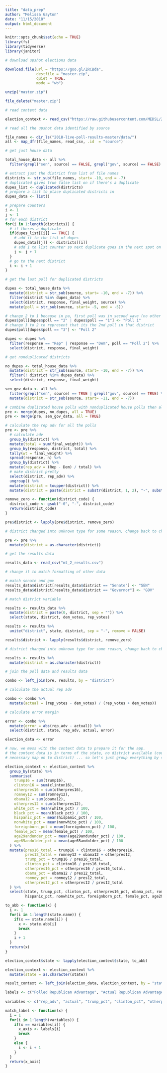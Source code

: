 ```yaml
---
title: "data_prep"
author: "Melissa Gayton"
date: "11/15/2018"
output: html_document
---
```


```r
knitr::opts_chunk$set(echo = TRUE)
library(fs)
library(tidyverse)
library(janitor)
```

```r
# download upshot elections data

download.file(url = "https://goo.gl/ZRCBda",
              destfile = "master.zip",
              quiet = TRUE,
              mode = "wb")

unzip("master.zip")

file_delete("master.zip")

# read context data

election_context <- read_csv("https://raw.githubusercontent.com/MEDSL/2018-elections/master/election-context-2018.csv")

# read all the upshot data identified by source

file_names <- dir_ls("2018-live-poll-results-master/data/")
all <- map_dfr(file_names, read_csv, .id  = "source")

# get just house data

total_house_data <- all %>%
  filter(grepl("sen", source) == FALSE, grepl("gov", source) == FALSE) 

# extract just the district from list of file names
districts <- str_sub(file_names, start= -10, end = -7)
# duplicated gives true false list on if there's a duplicate
dupes_list <- duplicated(districts)
# prepare a list to place duplicated districts in
dupes_data <- list()

# prepare counters
i <- 1
j <- 1
# for each district
for(i in 1:length(districts)) {
  # if theres a duplicate
  if(dupes_list[[i]] == TRUE) {
    # add it to the list of dupes
    dupes_data[[j]] <- districts[[i]]
    # add 1 to list counter so next duplicate goes in the next spot on the list
    j <- j + 1
  }
  # go to the next district
  i <- i + 1
}

# get the last poll for duplicated districts

dupes <- total_house_data %>%
  mutate(district = str_sub(source, start= -10, end = -7)) %>%
  filter(district %in% dupes_data) %>%
  select(district, response, final_weight, source) %>%
  mutate(poll = str_sub(source, start= -5, end = -5))

# change 2 to 1 because in pa, first poll was in second wave (no other second waves)
dupes$poll[dupes$poll == "2" | dupes$poll == "1"] <- "Poll 1"
# change 3 to 2 to represent that its the 2nd poll in that district
dupes$poll[dupes$poll == "3"] <- "Poll 2"

dupes <- dupes %>%
  filter(response == "Rep" | response == "Dem", poll == "Poll 2") %>%
  select(district, response, final_weight)

# get nonduplicated districts

no_dupes <- total_house_data %>%
  mutate(district = str_sub(source, start= -10, end = -7)) %>%
  filter(! district %in% dupes_data) %>%
  select(district, response, final_weight)

sen_gov_data <- all %>%
  filter(grepl("sen", source) == TRUE | grepl("gov", source) == TRUE) %>%
  mutate(district = str_sub(source, start= -11, end = -7))

# combine duplicated house polls with nonduplicated house polls then also with governor and senate polls
pre <- merge(dupes, no_dupes, all = TRUE)
pre <- merge(pre, sen_gov_data, all = TRUE)

# calculate the rep adv for all the polls
pre <- pre %>%
  # calculate adv
  group_by(district) %>%
  mutate(total = sum(final_weight)) %>%
  group_by(response, district, total) %>%
  tally(wt = final_weight) %>%
  spread(response, n) %>%
  group_by(district) %>%
  mutate(rep_adv = (Rep - Dem) / total) %>%
  # make district pretty
  select(district, rep_adv) %>%
  ungroup() %>%
  mutate(district = toupper(district)) %>%
  mutate(district = paste(district = substr(district, 1, 2), "-", substr(district, 3, nchar(district)), sep = ""))

remove_zero <- function(district_code) {
  district_code <- gsub("-0", "-", district_code)
  return(district_code)
}

pre$district <- lapply(pre$district, remove_zero)

# district changed into unknown type for some reason, change back to character

pre <- pre %>%
  mutate(district = as.character(district))

# get the results data

results_data <- read_csv("mt_2_results.csv")

# change it to match formatting of other data

# match senate and gov
results_data$district[results_data$district == "Senate"] <- "SEN"
results_data$district[results_data$district == "Governor"] <- "GOV"

# match district variable

results <- results_data %>%
  mutate(district = paste(0, district, sep = "")) %>%
  select(state, district, dem_votes, rep_votes)

results <- results %>%
  unite("district", state, district, sep = "-", remove = FALSE)

results$district <- lapply(results$district, remove_zero)

# district changed into unknown type for some reason, change back to character

results <- results %>%
  mutate(district = as.character(district))

# join the poll data and results data

combo <- left_join(pre, results, by = "district")

# calculate the actual rep adv

combo <- combo %>%
  mutate(actual = (rep_votes - dem_votes) / (rep_votes + dem_votes))

# calculate error margin

error <- combo %>%
  mutate(error = abs(rep_adv - actual)) %>%
  select(district, state, rep_adv, actual, error)

election_data <- error

# now, we mess with the context data to prepare it for the app.
# the context data is in terms of the state, no district available (county doesn't 
# necessary map on to district) ... so let's just group everything by state.

election_context <- election_context %>%
  group_by(state) %>%
  summarise(
    trump16 = sum(trump16),
    clinton16 = sum(clinton16),
    otherpres16 = sum(otherpres16),
    romney12 = sum(romney12), 
    obama12 = sum(obama12),
    otherpres12 = sum(otherpres12),
    white_pct = mean(white_pct) / 100,
    black_pct = mean(black_pct) / 100,
    hispanic_pct = mean(hispanic_pct) / 100,
    nonwhite_pct = mean(nonwhite_pct) / 100,
    foreignborn_pct = mean(foreignborn_pct) / 100,
    female_pct = mean(female_pct) / 100,
    age29andunder_pct = mean(age29andunder_pct) / 100,
    age65andolder_pct = mean(age65andolder_pct) / 100
  ) %>%
  mutate(pres16_total = trump16 + clinton16 + otherpres16, 
         pres12_total = romney12 + obama12 + otherpres12,
         trump_pct = trump16 / pres16_total, 
         clinton_pct = clinton16 / pres16_total, 
         otherpres16_pct = otherpres16 / pres16_total,
         obama_pct = obama12 / pres12_total,
         romney_pct = romney12 / pres12_total,
         otherpres12_pct = otherpres12 / pres12_total
  ) %>%
  select(state, trump_pct, clinton_pct, otherpres16_pct, obama_pct, romney_pct, otherpres12_pct, white_pct, black_pct,
         hispanic_pct, nonwhite_pct, foreignborn_pct, female_pct, age29andunder_pct, age65andolder_pct)

to_abb <- function(x) {
  i <- 1
  for(i in 1:length(state.name)) {
    if(x == state.name[i]) {
      x <- state.abb[i]
      break
    }
    i + 1
  }
  return(x)
}

election_context$state <- lapply(election_context$state, to_abb)

election_context <- election_context %>%
  mutate(state = as.character(state))

result_context <- left_join(election_data, election_context, by = "state")

```

```r
labels <- c("Polled Republican Advantage", "Actual Republican Advantage","Trump Voters", "Clinton Voters", "Other Voters, 2016 Presidential Election", "Obama Voters", "Romney Voters",  "Other Voters, 2012 Presidential Election", "White Voters", "Black Voters", "Hispanic Voters", "Nonwhite Voters", "Foreign Born Voters",  "Female Voters", "Young Voters (29 and under)", "Older Voters (65 and older)")
              
variables <- c("rep_adv", "actual", "trump_pct", "clinton_pct", "otherpres16_pct", "obama_pct", "romney_pct", "otherpres12_pct", "white_pct", "black_pct", "hispanic_pct", "nonwhite_pct", "foreignborn_pct", "female_pct", "age29andunder_pct", "age65andolder_pct")

match_label <- function(x) {
  i = 1
  for(i in 1:length(variables)) {
    if(x == variables[i]) {
      x_axis <- labels[i]
      break
    }
    else {
      i <- i + 1
    }
  }
  return(x_axis)
}
```

